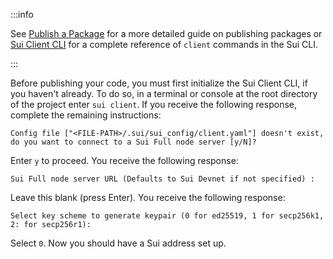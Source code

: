 :::info 

See [Publish a Package](/guides/developer/first-app/publish.mdx) for a more detailed guide on publishing packages or [Sui Client CLI](/references/cli/client.mdx) for a complete reference of `client` commands in the Sui CLI.

:::

Before publishing your code, you must first initialize the Sui Client CLI, if you haven't already. To do so, in a terminal or console at the root directory of the project enter `sui client`. If you receive the following response, complete the remaining instructions:

```
Config file ["<FILE-PATH>/.sui/sui_config/client.yaml"] doesn't exist, do you want to connect to a Sui Full node server [y/N]?
```

Enter `y` to proceed. You receive the following response:

```
Sui Full node server URL (Defaults to Sui Devnet if not specified) :
```

Leave this blank (press Enter). You receive the following response:

```
Select key scheme to generate keypair (0 for ed25519, 1 for secp256k1, 2: for secp256r1):
```

Select `0`. Now you should have a Sui address set up.

